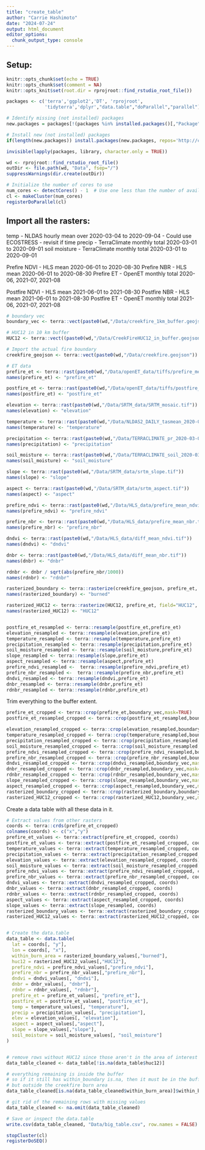 ```yaml
---
title: "create_table"
author: "Carrie Hashimoto"
date: "2024-07-24"
output: html_document
editor_options: 
  chunk_output_type: console
---
```


## Setup:

```r
knitr::opts_chunk$set(echo = TRUE)
knitr::opts_chunk$set(comment = NA)
knitr::opts_knit$set(root.dir = rprojroot::find_rstudio_root_file())
```

```r
packages <- c('terra','ggplot2','DT', 'rprojroot',
              'tidyterra','dplyr',"data.table","doParallel","parallel")

# Identify missing (not installed) packages
new.packages = packages[!(packages %in% installed.packages()[,"Package"])]

# Install new (not installed) packages
if(length(new.packages)) install.packages(new.packages, repos='http://cran.rstudio.com/') else print('All required packages are installed.')

invisible(lapply(packages, library, character.only = TRUE))
```

```r
wd <- rprojroot::find_rstudio_root_file()
outDir <- file.path(wd, "Data", fsep="/")
suppressWarnings(dir.create(outDir)) 
```

```r
# Initialize the number of cores to use
num_cores <- detectCores() - 1  # Use one less than the number of available cores
cl <- makeCluster(num_cores)
registerDoParallel(cl)
```


## Import all the rasters:

temp -  NLDAS hourly mean over 2020-03-04 to 2020-09-04 
- Could use ECOSTRESS - revisit if time
precip - TerraClimate monthly total 2020-03-01 to 2020-09-01
soil moisture - TerraClimate monthly total 2020-03-01 to 2020-09-01

Prefire NDVI - HLS mean 2020-06-01 to 2020-08-30
Prefire NBR - HLS mean 2020-06-01 to 2020-08-30
Prefire ET - OpenET monthly total 2020-06, 2021-07, 2021-08

Postfire NDVI - HLS mean 2021-06-01 to 2021-08-30
Postfire NBR - HLS mean 2021-06-01 to 2021-08-30
Postfire ET - OpenET monthly total 2021-06, 2021-07, 2021-08

```r
# boundary vec
boundary_vec <- terra::vect(paste0(wd,"/Data/creekfire_1km_buffer.geojson"))

# HUC12 in 10 km buffer
HUC12 <- terra::vect((paste0(wd,"/Data/CreekFireHUC12_in_buffer.geojson")))

# Import the actual fire boundary
creekfire_geojson <- terra::vect(paste0(wd,"/Data/creekfire.geojson"))

# ET data
prefire_et <- terra::rast(paste0(wd,"/Data/openET_data/tiffs/prefire_mean_ET.tif"))
names(prefire_et) <- "prefire_et"

postfire_et <- terra::rast(paste0(wd,"/Data/openET_data/tiffs/postfire_mean_ET.tif"))
names(postfire_et) <- "postfire_et"

elevation <- terra::rast(paste0(wd,"/Data/SRTM_data/SRTM_mosaic.tif"))
names(elevation) <- "elevation"

temperature <- terra::rast(paste0(wd,"/Data/NLDAS2_DAILY_tasmean_2020-03-04_2020-09-04_36p8990to37p7370N_-119p5980to-118p8290E.tasmean.tif"))
names(temperature) <- "temperature"

precipitation <- terra::rast(paste0(wd,"/Data/TERRACLIMATE_pr_2020-03-01_2020-08-31_36p8990to37p7370N_-119p5980to-118p8290E.pr.tif"))
names(precipitation) <- "precipitation"

soil_moisture <- terra::rast(paste0(wd,"/Data/TERRACLIMATE_soil_2020-03-01_2020-08-31_36p8990to37p7370N_-119p5980to-118p8290E.soil.tif"))
names(soil_moisture) <- "soil_moisture"

slope <- terra::rast(paste0(wd,"/Data/SRTM_data/srtm_slope.tif"))
names(slope) <- "slope"

aspect <- terra::rast(paste0(wd,"/Data/SRTM_data/srtm_aspect.tif"))
names(aspect) <- "aspect"

prefire_ndvi <- terra::rast(paste0(wd,"/Data/HLS_data/prefire_mean_ndvi.tif"))
names(prefire_ndvi) <- "prefire_ndvi"

prefire_nbr <- terra::rast(paste0(wd,"/Data/HLS_data/prefire_mean_nbr.tif"))
names(prefire_nbr) <- "prefire_nbr"

dndvi <- terra::rast(paste0(wd,"/Data/HLS_data/diff_mean_ndvi.tif"))
names(dndvi) <- "dndvi"

dnbr <- terra::rast(paste0(wd,"/Data/HLS_data/diff_mean_nbr.tif"))
names(dnbr) <- "dnbr"

rdnbr <- dnbr / sqrt(abs(prefire_nbr/1000))
names(rdnbr) <- "rdnbr"

rasterized_boundary <- terra::rasterize(creekfire_geojson, prefire_et, field=1, background=NA)
names(rasterized_boundary) <- "burned"

rasterized_HUC12 <- terra::rasterize(HUC12, prefire_et, field="HUC12", background=NA)
names(rasterized_HUC12) <- "HUC12"


postfire_et_resampled <- terra::resample(postfire_et,prefire_et)
elevation_resampled <- terra::resample(elevation,prefire_et)
temperature_resampled <- terra::resample(temperature,prefire_et)
precipitation_resampled <- terra::resample(precipitation,prefire_et)
soil_moisture_resampled <- terra::resample(soil_moisture,prefire_et)
slope_resampled <- terra::resample(slope,prefire_et)
aspect_resampled <- terra::resample(aspect,prefire_et)
prefire_ndvi_resampled <-  terra::resample(prefire_ndvi,prefire_et)
prefire_nbr_resampled <-  terra::resample(prefire_nbr,prefire_et)
dndvi_resampled <- terra::resample(dndvi,prefire_et)
dnbr_resampled <- terra::resample(dnbr,prefire_et)
rdnbr_resampled <- terra::resample(rdnbr,prefire_et)

```



Trim everything to the buffer extent.
```r
prefire_et_cropped <- terra::crop(prefire_et,boundary_vec,mask=TRUE)
postfire_et_resampled_cropped <- terra::crop(postfire_et_resampled,boundary_vec,mask=TRUE)

elevation_resampled_cropped <- terra::crop(elevation_resampled,boundary_vec,mask=TRUE)
temperature_resampled_cropped <- terra::crop(temperature_resampled,boundary_vec,mask=TRUE)
precipitation_resampled_cropped <- terra::crop(precipitation_resampled,boundary_vec,mask=TRUE)
soil_moisture_resampled_cropped <- terra::crop(soil_moisture_resampled,boundary_vec,mask=TRUE)
prefire_ndvi_resampled_cropped <- terra::crop(prefire_ndvi_resampled,boundary_vec,mask=TRUE)
prefire_nbr_resampled_cropped <- terra::crop(prefire_nbr_resampled,boundary_vec,mask=TRUE)
dndvi_resampled_cropped <- terra::crop(dndvi_resampled,boundary_vec,mask=TRUE)
dnbr_resampled_cropped <- terra::crop(dnbr_resampled,boundary_vec,mask=TRUE)
rdnbr_resampled_cropped <- terra::crop(rdnbr_resampled,boundary_vec,mask=TRUE)
slope_resampled_cropped <- terra::crop(slope_resampled,boundary_vec,mask=TRUE)
aspect_resampled_cropped <- terra::crop(aspect_resampled,boundary_vec,mask=TRUE)
rasterized_boundary_cropped <- terra::crop(rasterized_boundary,boundary_vec,mask=TRUE)
rasterized_HUC12_cropped <- terra::crop(rasterized_HUC12,boundary_vec,mask=TRUE)

```


Create a data table with all these data in it.
```r
# Extract values from other rasters
coords <- terra::crds(prefire_et_cropped)
colnames(coords) <- c("x","y")
prefire_et_values <- terra::extract(prefire_et_cropped, coords)
postfire_et_values <- terra::extract(postfire_et_resampled_cropped, coords)
temperature_values <- terra::extract(temperature_resampled_cropped, coords)
precipitation_values <- terra::extract(precipitation_resampled_cropped, coords)
elevation_values <- terra::extract(elevation_resampled_cropped, coords)
soil_moisture_values <- terra::extract(soil_moisture_resampled_cropped, coords)
prefire_ndvi_values <- terra::extract(prefire_ndvi_resampled_cropped, coords)
prefire_nbr_values <- terra::extract(prefire_nbr_resampled_cropped, coords)
dndvi_values <- terra::extract(dndvi_resampled_cropped, coords)
dnbr_values <- terra::extract(dnbr_resampled_cropped, coords)
rdnbr_values <- terra::extract(rdnbr_resampled_cropped, coords)
aspect_values <- terra::extract(aspect_resampled_cropped, coords)
slope_values <- terra::extract(slope_resampled, coords)
rasterized_boundary_values <- terra::extract(rasterized_boundary_cropped, coords)
rasterized_HUC12_values <- terra::extract(rasterized_HUC12_cropped, coords)


# Create the data.table
data_table <- data.table(
  lat = coords[, "y"],
  lon = coords[, "x"],
  within_burn_area = rasterized_boundary_values[,"burned"],
  huc12 = rasterized_HUC12_values[,"HUC12"],
  prefire_ndvi = prefire_ndvi_values[,"prefire_ndvi"],
  prefire_nbr = prefire_nbr_values[,"prefire_nbr"],
  dndvi = dndvi_values[, "dndvi"],
  dnbr = dnbr_values[, "dnbr"], 
  rdnbr = rdnbr_values[, "rdnbr"],
  prefire_et = prefire_et_values[, "prefire_et"],              
  postfire_et = postfire_et_values[, "postfire_et"],
  temp = temperature_values[, "temperature"],    
  precip = precipitation_values[, "precipitation"], 
  elev = elevation_values[, "elevation"],    
  aspect = aspect_values[,"aspect"], 
  slope = slope_values[,"slope"],  
  soil_moisture = soil_moisture_values[, "soil_moisture"] 
)


# remove rows without HUC12 since those aren't in the area of interest
data_table_cleaned <- data_table[!is.na(data_table$huc12)]

# everything remaining is inside the buffer
# so if it still has within_boundary is.na, then it must be in the buffer
# but outside the creekfire burn area
data_table_cleaned[is.na(data_table_cleaned$within_burn_area)]$within_burn_area <- FALSE

# git rid of the remaining rows with missing values
data_table_cleaned <- na.omit(data_table_cleaned)

# Save or inspect the data.table
write.csv(data_table_cleaned, "Data/big_table.csv", row.names = FALSE)


```


```r
stopCluster(cl)
registerDoSEQ()
```








